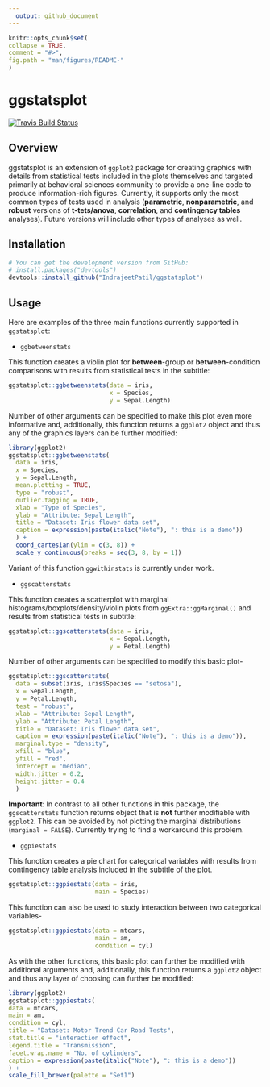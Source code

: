```yaml
---
  output: github_document
---
```


  <!-- README.md is generated from README.Rmd. Please edit that file -->

  ```r
knitr::opts_chunk$set(
  collapse = TRUE,
  comment = "#>",
  fig.path = "man/figures/README-"
)
```
# ggstatsplot 

[![Travis Build Status](https://travis-ci.org/IndrajeetPatil/ggstatsplot.svg?branch=master)](https://travis-ci.org/IndrajeetPatil/ggstatsplot)

## Overview

ggstatsplot is an extension of `ggplot2` package for creating graphics with details from statistical tests included
in the plots themselves and targeted primarily at behavioral sciences community to provide a one-line code to produce information-rich figures. Currently, it supports only the most common types of tests used in analysis (**parametric**, **nonparametric**, and **robust** versions of **t-tets/anova**, **correlation**, and **contingency tables** analyses). 
Future versions will include other types of analyses as well.

## Installation

```r
# You can get the development version from GitHub:
# install.packages("devtools")
devtools::install_github("IndrajeetPatil/ggstatsplot")
```
## Usage

Here are examples of the three main functions currently supported in `ggstatsplot`:

* `ggbetweenstats`

This function creates a violin plot for **between**-group or **between**-condition comparisons with results from statistical tests in the subtitle:
```r
ggstatsplot::ggbetweenstats(data = iris, 
                            x = Species, 
                            y = Sepal.Length)
```

Number of other arguments can be specified to make this plot even more informative and, additionally, this function returns a `ggplot2` object and thus any of the graphics layers can be further modified:
```r
library(ggplot2)
ggstatsplot::ggbetweenstats(
  data = iris,
  x = Species,
  y = Sepal.Length,
  mean.plotting = TRUE,
  type = "robust",
  outlier.tagging = TRUE,
  xlab = "Type of Species",
  ylab = "Attribute: Sepal Length",
  title = "Dataset: Iris flower data set",
  caption = expression(paste(italic("Note"), ": this is a demo"))
  ) +
  coord_cartesian(ylim = c(3, 8)) + 
  scale_y_continuous(breaks = seq(3, 8, by = 1))
```

Variant of this function `ggwithinstats` is currently under work.

* `ggscatterstats`

This function creates a scatterplot with marginal histograms/boxplots/density/violin plots from `ggExtra::ggMarginal()` and results from statistical tests in subtitle:
```r
ggstatsplot::ggscatterstats(data = iris, 
                            x = Sepal.Length, 
                            y = Petal.Length)
```

Number of other arguments can be specified to modify this basic plot-
```r
ggstatsplot::ggscatterstats(
  data = subset(iris, iris$Species == "setosa"),
  x = Sepal.Length,
  y = Petal.Length,
  test = "robust",
  xlab = "Attribute: Sepal Length",
  ylab = "Attribute: Petal Length",
  title = "Dataset: Iris flower data set",
  caption = expression(paste(italic("Note"), ": this is a demo")),
  marginal.type = "density",
  xfill = "blue",
  yfill = "red",
  intercept = "median",
  width.jitter = 0.2,
  height.jitter = 0.4
  ) 
```

**Important**: In contrast to all other functions in this package, the `ggscatterstats` function returns object that is **not** further modifiable with `ggplot2`. This can be avoided by not plotting the marginal distributions (`marginal = FALSE`). Currently trying to find a workaround this problem.

* `ggpiestats`

This function creates a pie chart for categorical variables with results from contingency table analysis included in the subtitle of the plot. 
```r
ggstatsplot::ggpiestats(data = iris,
                        main = Species)
```

This function can also be used to study interaction between two categorical variables-
```r
ggstatsplot::ggpiestats(data = mtcars,
                        main = am,
                        condition = cyl)
```

As with the other functions, this basic plot can further be modified with additional arguments and, additionally, this function returns a `ggplot2` object and thus any layer of choosing can further be modified:
```r
library(ggplot2)
ggstatsplot::ggpiestats(
data = mtcars,
main = am,
condition = cyl,
title = "Dataset: Motor Trend Car Road Tests",
stat.title = "interaction effect",
legend.title = "Transmission",
facet.wrap.name = "No. of cylinders",
caption = expression(paste(italic("Note"), ": this is a demo"))
) +
scale_fill_brewer(palette = "Set1")
```
